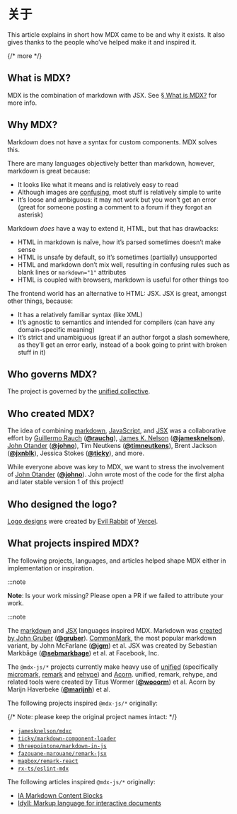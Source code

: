 # 关于

This article explains in short how MDX came to be and why it exists.
It also gives thanks to the people who’ve helped make it and inspired it.

{/* more */}

## What is MDX?

MDX is the combination of markdown with JSX.
See [§ What is MDX?][what] for more info.

## Why MDX?

Markdown does not have a syntax for custom components.
MDX solves this.

There are many languages objectively better than markdown, however, markdown is
great because:

- It looks like what it means and is relatively easy to read
- Although images are [confusing][], most stuff is relatively simple to write
- It’s loose and ambiguous: it may not work but you won’t get an error (great
  for someone posting a comment to a forum if they forgot an asterisk)

Markdown _does_ have a way to extend it, HTML, but that has drawbacks:

- HTML in markdown is naïve, how it’s parsed sometimes doesn’t make sense
- HTML is unsafe by default, so it’s sometimes (partially) unsupported
- HTML and markdown don’t mix well, resulting in confusing rules such as
  blank lines or `markdown="1"` attributes
- HTML is coupled with browsers, markdown is useful for other things too

The frontend world has an alternative to HTML: JSX.
JSX is great, amongst other things, because:

- It has a relatively familiar syntax (like XML)
- It’s agnostic to semantics and intended for compilers (can have any
  domain-specific meaning)
- It’s strict and unambiguous (great if an author forgot a slash somewhere, as
  they’ll get an error early, instead of a book going to print with broken
  stuff in it)

## Who governs MDX?

The project is governed by the
[unified collective][governance].

## Who created MDX?

The idea of combining [markdown][commonmark], [JavaScript][], and [JSX][] was a
collaborative effort by
[Guillermo Rauch][mdx-rauchg] (**[@rauchg][rauchg]**),
[James K. Nelson][mdx-jamesknelson] (**[@jamesknelson][jamesknelson]**),
[John Otander][mdx-johno] (**[@johno][johno]**),
Tim Neutkens (**[@timneutkens][timneutkens]**),
Brent Jackson (**[@jxnblk][jxnblk]**),
Jessica Stokes (**[@ticky][ticky]**), and more.

While everyone above was key to MDX, we want to stress the involvement of
[John Otander][mdx-johno] (**[@johno][johno]**).
John wrote most of the code for the first alpha and later stable version 1 of
this project!

## Who designed the logo?

[Logo designs][design] were created by [Evil Rabbit][] of [Vercel][].

## What projects inspired MDX?

The following projects, languages, and articles helped shape MDX either in
implementation or inspiration.

:::note

**Note**: Is your work missing? Please open a PR if we failed to attribute
your work.

:::note

The [markdown][] and [JSX][] languages inspired MDX.
Markdown was [created by John Gruber][markdown] (**[@gruber][gruber]**).
[CommonMark][], the most popular markdown variant, by John McFarlane
(**[@jgm][jgm]**) et al.
JSX was created by Sebastian Markbåge (**[@sebmarkbage][sebmarkbage]**) et
al. at Facebook, Inc.

The `@mdx-js/*` projects currently make heavy use of [unified][] (specifically
[micromark][], [remark][] and [rehype][]) and [Acorn][].
unified, remark, rehype, and related tools were created by Titus Wormer
(**[@wooorm][wooorm]**) et al.
Acorn by Marijn Haverbeke (**[@marijnh][marijnh]**) et al.

The following projects inspired `@mdx-js/*` originally:

{/* Note: please keep the original project names intact: */}

- [`jamesknelson/mdxc`](https://github.com/frontarm/mdx-util)
- [`ticky/markdown-component-loader`](https://github.com/ticky/markdown-component-loader)
- [`threepointone/markdown-in-js`](https://github.com/threepointone/markdown-in-js)
- [`fazouane-marouane/remark-jsx`](https://github.com/remarkjs/remark-jsx)
- [`mapbox/remark-react`](https://github.com/remarkjs/remark-react)
- [`rx-ts/eslint-mdx`](https://github.com/mdx-js/eslint-mdx)

The following articles inspired `@mdx-js/*` originally:

- [IA Markdown Content Blocks](https://github.com/iainc/Markdown-Content-Blocks)
- [Idyll: Markup language for interactive documents](https://idyll-lang.org)

[what]: /docs/what-is-mdx/
[jsx]: https://facebook.github.io/jsx/
[governance]: https://github.com/unifiedjs/collective
[commonmark]: https://spec.commonmark.org/current/
[confusing]: https://twitter.com/gruber/status/1246489863932821512
[design]: https://github.com/mdx-js/design
[evil rabbit]: https://twitter.com/evilrabbit_
[vercel]: https://vercel.com
[javascript]: https://tc39.es/ecma262/
[mdx-rauchg]: https://spectrum.chat/frontend/general/mdx-proposal~1021be59-2738-4511-aceb-c66921050b9a
[mdx-jamesknelson]: https://github.com/frontarm/mdx-util/tree/0f5f6d62bac4b83edc4bc3890dde3011079fa318
[mdx-johno]: https://github.com/mdx-js/mdx/tree/a96ede2c104084ae21efa8bd95319011e558ec9d
[markdown]: https://daringfireball.net/2004/03/introducing_markdown
[rauchg]: https://github.com/rauchg
[jamesknelson]: https://github.com/jamesknelson
[johno]: https://github.com/johno
[timneutkens]: https://github.com/timneutkens
[jxnblk]: https://github.com/jxnblk
[ticky]: https://github.com/ticky
[gruber]: https://github.com/gruber
[jgm]: https://github.com/jgm
[sebmarkbage]: https://github.com/sebmarkbage
[unified]: https://unifiedjs.com
[micromark]: https://github.com/micromark/micromark
[remark]: https://github.com/remarkjs/remark
[rehype]: https://github.com/rehypejs/rehype
[acorn]: https://github.com/acornjs/acorn
[wooorm]: https://github.com/wooorm
[marijnh]: https://github.com/marijnh
